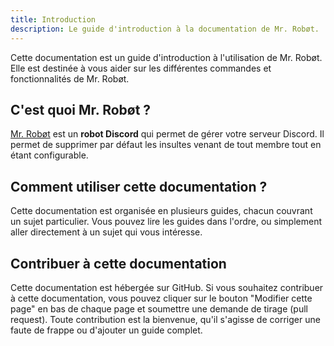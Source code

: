 ```yaml
---
title: Introduction
description: Le guide d'introduction à la documentation de Mr. Robøt.
---
```


Cette documentation est un guide d'introduction à l'utilisation de Mr. Robøt. Elle est destinée à vous aider sur les différentes commandes et fonctionnalités de Mr. Robøt.

## C'est quoi Mr. Robøt ?

[Mr. Robøt](https://mrrobot.app) est un **robot Discord** qui permet de gérer votre serveur Discord. Il permet de supprimer par défaut les insultes venant de tout membre tout en étant configurable.

## Comment utiliser cette documentation ?

Cette documentation est organisée en plusieurs guides, chacun couvrant un sujet particulier. Vous pouvez lire les guides dans l'ordre, ou simplement aller directement à un sujet qui vous intéresse.

## Contribuer à cette documentation

Cette documentation est hébergée sur GitHub. Si vous souhaitez contribuer à cette documentation, vous pouvez cliquer sur le bouton "Modifier cette page" en bas de chaque page et soumettre une demande de tirage (pull request).
Toute contribution est la bienvenue, qu'il s'agisse de corriger une faute de frappe ou d'ajouter un guide complet.

